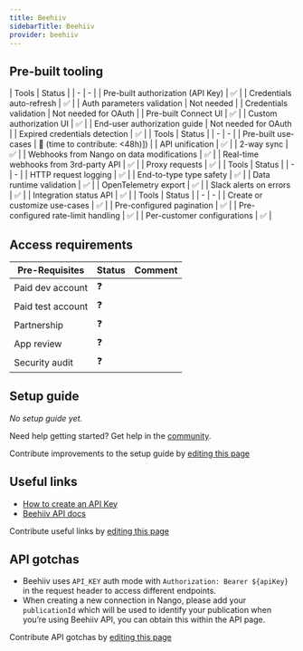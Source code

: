 ```yaml
---
title: Beehiiv
sidebarTitle: Beehiiv
provider: beehiiv
---
```




<Overview />

## Pre-built tooling

<AccordionGroup>
<Accordion title="✅ Authorization">
| Tools | Status |
| - | - |
| Pre-built authorization (API Key) | ✅ |
| Credentials auto-refresh | ✅ |
| Auth parameters validation | Not needed |
| Credentials validation | Not needed for OAuth |
| Pre-built Connect UI | ✅ |
| Custom authorization UI | ✅ |
| End-user authorization guide | Not needed for OAuth |
| Expired credentials detection | ✅ |
</Accordion>
<Accordion title="✅ Read & write data">
| Tools | Status |
| - | - |
| Pre-built use-cases | 🚫 (time to contribute: &lt;48h)]) |
| API unification | ✅ |
| 2-way sync | ✅ |
| Webhooks from Nango on data modifications | ✅ |
| Real-time webhooks from 3rd-party API | ✅ |
| Proxy requests | ✅ |
</Accordion>
<Accordion title="✅ Observability & data quality">
| Tools | Status |
| - | - |
| HTTP request logging | ✅ |
| End-to-type type safety | ✅ |
| Data runtime validation | ✅ |
| OpenTelemetry export | ✅ |
| Slack alerts on errors | ✅ |
| Integration status API | ✅ |
</Accordion>
<Accordion title="✅ Customization">
| Tools | Status |
| - | - |
| Create or customize use-cases | ✅ |
| Pre-configured pagination | ✅ |
| Pre-configured rate-limit handling | ✅ |
| Per-customer configurations | ✅ |
</Accordion>
</AccordionGroup>

<PreBuiltUseCases />

## Access requirements
| Pre-Requisites | Status | Comment|
| - | - | - |
| Paid dev account | ❓ |  |
| Paid test account | ❓ |  |
| Partnership | ❓ | |
| App review | ❓ |  |
| Security audit | ❓ | |


## Setup guide

_No setup guide yet._

<Tip>Need help getting started? Get help in the [community](https://nango.dev/slack).</Tip>

<Note>Contribute improvements to the setup guide by [editing this page](https://github.com/nangohq/nango/tree/master/docs-v2/integrations/all/beehiiv.mdx)</Note>


## Useful links

-   [How to create an API Key](https://developers.beehiiv.com/welcome/create-an-api-key)
-   [Beehiiv API docs](https://developers.beehiiv.com/api-reference/automation-journeys/create)

<Note>Contribute useful links by [editing this page](https://github.com/nangohq/nango/tree/master/docs-v2/integrations/all/beehiiv.mdx)</Note>

## API gotchas

- Beehiiv uses `API_KEY` auth mode with `Authorization: Bearer ${apiKey}` in the request header to access different endpoints.
- When creating a new connection in Nango, please add your `publicationId` which will be used to identify your publication when you’re using Beehiiv API, you can obtain this within the API page.

<Note>Contribute API gotchas by [editing this page](https://github.com/nangohq/nango/tree/master/docs-v2/integrations/all/beehiiv.mdx)</Note>
